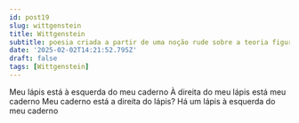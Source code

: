 ```yaml
---
id: post19
slug: wittgenstein
title: Wittgenstein
subtitle: poesia criada a partir de uma noção rude sobre a teoria figurativa do sentido de Wittgenstein
date: '2025-02-02T14:21:52.795Z'
draft: false
tags: [Wittgenstein]
---
```

Meu lápis está à esquerda do meu caderno
À direita do meu lápis está meu caderno
Meu caderno está a direita do lápis?
Há um lápis à esquerda do meu caderno

